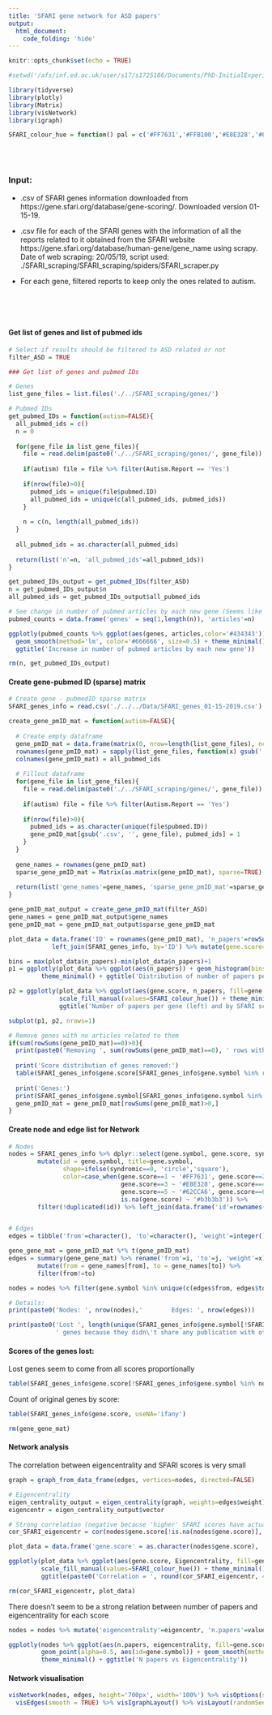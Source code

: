 ```yaml
---
title: 'SFARI gene network for ASD papers'
output:
  html_document:
    code_folding: 'hide'
---
```


```r
knitr::opts_chunk$set(echo = TRUE)
```

```r
#setwd('/afs/inf.ed.ac.uk/user/s17/s1725186/Documents/PhD-InitialExperiments/SFARI_genes/gene_network/R_markdowns')

library(tidyverse)
library(plotly)
library(Matrix)
library(visNetwork)
library(igraph)

SFARI_colour_hue = function() pal = c('#FF7631','#FFB100','#E8E328','#8CC83F','#62CCA6','#59B9C9','#b3b3b3')
```
<br><br>

### Input:

- .csv of SFARI genes information downloaded from https://gene.sfari.org/database/gene-scoring/. Downloaded version 01-15-19.

- .csv file for each of the SFARI genes with the information of all the reports related to it obtained from the SFARI website https://gene.sfari.org/database/human-gene/gene_name using scrapy. Date of web scraping: 20/05/19, script used: ./SFARI_scraping/SFARI_scraping/spiders/SFARI_scraper.py

- For each gene, filtered reports to keep only the ones related to autism.

<br><br><br>

#### Get list of genes and list of pubmed ids
```r

# Select if results should be filtered to ASD related or not
filter_ASD = TRUE

### Get list of genes and pubmed IDs

# Genes
list_gene_files = list.files('./../SFARI_scraping/genes/')

# Pubmed IDs
get_pubmed_IDs = function(autism=FALSE){
  all_pubmed_ids = c()
  n = 0
  
  for(gene_file in list_gene_files){
    file = read.delim(paste0('./../SFARI_scraping/genes/', gene_file))
    
    if(autism) file = file %>% filter(Autism.Report == 'Yes')
    
    if(nrow(file)>0){
      pubmed_ids = unique(file$pubmed.ID)
      all_pubmed_ids = unique(c(all_pubmed_ids, pubmed_ids)) 
    }
    
    n = c(n, length(all_pubmed_ids))
  }
  
  all_pubmed_ids = as.character(all_pubmed_ids)
  
  return(list('n'=n, 'all_pubmed_ids'=all_pubmed_ids))
}

get_pubmed_IDs_output = get_pubmed_IDs(filter_ASD)
n = get_pubmed_IDs_output$n
all_pubmed_ids = get_pubmed_IDs_output$all_pubmed_ids
```

```r

# See change in number of pubmed articles by each new gene (Seems like the number of new articles were beginning to decrease in the end)
pubmed_counts = data.frame('genes' = seq(1,length(n)), 'articles'=n)

ggplotly(pubmed_counts %>% ggplot(aes(genes, articles,color='#434343')) + geom_line() + coord_fixed() +
  geom_smooth(method='lm', color='#666666', size=0.5) + theme_minimal() + theme(legend.position='none') +
  ggtitle('Increase in number of pubmed articles by each new gene'))

rm(n, get_pubmed_IDs_output)
```

#### Create gene-pubmed ID (sparse) matrix
```r

# Create gene - pubmedID sparse matrix
SFARI_genes_info = read.csv('./../../Data/SFARI_genes_01-15-2019.csv') %>% mutate('ID'=gene.symbol)

create_gene_pmID_mat = function(autism=FALSE){
  
  # Create empty dataframe
  gene_pmID_mat = data.frame(matrix(0, nrow=length(list_gene_files), ncol=length(all_pubmed_ids)))
  rownames(gene_pmID_mat) = sapply(list_gene_files, function(x) gsub('.csv', '', x))
  colnames(gene_pmID_mat) = all_pubmed_ids
  
  # Fillout dataframe
  for(gene_file in list_gene_files){
    file = read.delim(paste0('./../SFARI_scraping/genes/', gene_file))
    
    if(autism) file = file %>% filter(Autism.Report == 'Yes')
    
    if(nrow(file)>0){
      pubmed_ids = as.character(unique(file$pubmed.ID))
      gene_pmID_mat[gsub('.csv', '', gene_file), pubmed_ids] = 1 
    }
  }
  
  gene_names = rownames(gene_pmID_mat)
  sparse_gene_pmID_mat = Matrix(as.matrix(gene_pmID_mat), sparse=TRUE)
    
  return(list('gene_names'=gene_names, 'sparse_gene_pmID_mat'=sparse_gene_pmID_mat))
}

gene_pmID_mat_output = create_gene_pmID_mat(filter_ASD)
gene_names = gene_pmID_mat_output$gene_names
gene_pmID_mat = gene_pmID_mat_output$sparse_gene_pmID_mat

plot_data = data.frame('ID' = rownames(gene_pmID_mat), 'n_papers'=rowSums(gene_pmID_mat)) %>% 
            left_join(SFARI_genes_info, by='ID') %>% mutate(gene.score=as.factor(gene.score))

bins = max(plot_data$n_papers)-min(plot_data$n_papers)+1
p1 = ggplotly(plot_data %>% ggplot(aes(n_papers)) + geom_histogram(bins=bins, alpha=0.6) +
         theme_minimal() + ggtitle('Distribution of number of papers per gene'))

p2 = ggplotly(plot_data %>% ggplot(aes(gene.score, n_papers, fill=gene.score)) + geom_boxplot() + 
              scale_fill_manual(values=SFARI_colour_hue()) + theme_minimal() + 
              ggtitle('Number of papers per gene (left) and by SFARI score (right)'))

subplot(p1, p2, nrows=1)
```

```r
# Remove genes with no articles related to them
if(sum(rowSums(gene_pmID_mat)==0)>0){
  print(paste0('Removing ', sum(rowSums(gene_pmID_mat)==0), ' rows with zero counts from gene-pubmedID count matrix'))
  
  print('Score distribution of genes removed:')
  table(SFARI_genes_info$gene.score[SFARI_genes_info$gene.symbol %in% rownames(gene_pmID_mat)[rowSums(gene_pmID_mat)==0]])
  
  print('Genes:')
  print(SFARI_genes_info$gene.symbol[SFARI_genes_info$gene.symbol %in% rownames(gene_pmID_mat)[rowSums(gene_pmID_mat)==0]])
  gene_pmID_mat = gene_pmID_mat[rowSums(gene_pmID_mat)>0,] 
}
```

#### Create node and edge list for Network
```r
# Nodes
nodes = SFARI_genes_info %>% dplyr::select(gene.symbol, gene.score, syndromic) %>% 
        mutate(id = gene.symbol, title=gene.symbol,
               shape=ifelse(syndromic==0, 'circle','square'),
               color=case_when(gene.score==1 ~ '#FF7631', gene.score==2 ~ '#FFB100',
                               gene.score==3 ~ '#E8E328', gene.score==4 ~ '#8CC83F',
                               gene.score==5 ~ '#62CCA6', gene.score==6 ~ '#59B9C9',
                               is.na(gene.score) ~ '#b3b3b3')) %>%
        filter(!duplicated(id)) %>% left_join(data.frame('id'=rownames(gene_pmID_mat), 'value'=rowSums(gene_pmID_mat)), by='id')


# Edges
edges = tibble('from'=character(), 'to'=character(), 'weight'=integer())

gene_gene_mat = gene_pmID_mat %*% t(gene_pmID_mat)
edges = summary(gene_gene_mat) %>% rename('from'=i, 'to'=j, 'weight'=x) %>% 
        mutate(from = gene_names[from], to = gene_names[to]) %>%
        filter(from!=to)

nodes = nodes %>% filter(gene.symbol %in% unique(c(edges$from, edges$to)))

# Details:
print(paste0('Nodes: ', nrow(nodes),'        Edges: ', nrow(edges)))

print(paste0('Lost ', length(unique(SFARI_genes_info$gene.symbol[!SFARI_genes_info$gene.symbol %in% nodes$id])),
             ' genes because they didn\'t share any publication with other genes'))
```

#### Scores of the genes lost: 

Lost genes seem to come from all scores proportionally
```r
table(SFARI_genes_info$gene.score[!SFARI_genes_info$gene.symbol %in% nodes$gene.symbol], useNA='ifany')
```

Count of original genes by score:
```r
table(SFARI_genes_info$gene.score, useNA='ifany')

rm(gene_gene_mat)
```

#### Network analysis

The correlation between eigencentrality and SFARI scores is very small
```r
graph = graph_from_data_frame(edges, vertices=nodes, directed=FALSE)

# Eigencentrality
eigen_centrality_output = eigen_centrality(graph, weights=edges$weight)
eigencentr = eigen_centrality_output$vector

# Strong correlation (negative because 'higher' SFARI scores have actually lower numbers)
cor_SFARI_eigencentr = cor(nodes$gene.score[!is.na(nodes$gene.score)], eigencentr[!is.na(nodes$gene.score)])

plot_data = data.frame('gene.score' = as.character(nodes$gene.score), 'Eigencentrality'=eigencentr)

ggplotly(plot_data %>% ggplot(aes(gene.score, Eigencentrality, fill=gene.score)) + geom_boxplot() + 
         scale_fill_manual(values=SFARI_colour_hue()) + theme_minimal() +
         ggtitle(paste0('Correlation = ', round(cor_SFARI_eigencentr, 4))))

rm(cor_SFARI_eigencentr, plot_data)
```

There doesn't seem to be a strong relation between number of papers and eigencentrality for each score
```r

nodes = nodes %>% mutate('eigencentrality'=eigencentr, 'n.papers'=value, 'gene.score'=as.character(gene.score))

ggplotly(nodes %>% ggplot(aes(n.papers, eigencentrality, fill=gene.score, color=gene.score)) + theme(aspect.ratio=1) +
         geom_point(alpha=0.5, aes(id=gene.symbol)) + geom_smooth(method='lm', fill=NA, size=0.5) + 
         theme_minimal() + ggtitle('N papers vs Eigencentrality'))
```

#### Network visualisation
```r
visNetwork(nodes, edges, height='700px', width='100%') %>% visOptions(selectedBy = 'gene.score') %>% 
  visEdges(smooth = TRUE) %>% visIgraphLayout() %>% visLayout(randomSeed=123)
```
